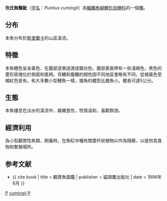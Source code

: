 {{Speciesbox 
| genus = Puntius
| species = cumingii
| authority = [[Günther|Günther]], 1868
| status = LC
| status_system = IUCN
| synonyms = *''Barbus cumingi''<br /><small>Günther, 1868</small> ''
*''Barbus cumingii''<br /><small>Günther, 1868</small> ''
*''Barbus cummungi''<br /><small>Günther, 1868</small> ''
*''Puntius cumingi''<br /><small>Günther, 1868</small> ''
}}

'''坎氏無鬚魮'''（[[学名|学名]]：''Puntius cumingii''）為[[輻鰭魚綱|輻鰭魚綱]][[鯉形目|鯉形目]][[鯉科|鯉科]]的一個[[種|種]]。

== 分布 ==
本魚分布於[[斯里蘭卡|斯里蘭卡]]的山區溪流。

== 特徵 ==
本魚體色呈金黃色，在腹部逐漸過渡成銀白色，腹部表面帶有一些淺褐色，黑色的菱形斑塊位於側面和尾柄。背鰭和腹鰭的顏色因不同地區會略有不同，從橘黃色至橘紅色皆有。和大多數小型鯉魚一樣，雄魚的體型比雌魚小。體長可達5公分。

== 生態 ==
本魚棲息在淡水的溪流中，屬雜食性，性情溫和，喜歡群游。

== 經濟利用 ==
為小型觀賞性魚類，飼養時，在魚缸中種有闊葉杆狀植物以作為隱蔽，以提供其食物和繁殖場所。

== 参考文献 ==
*{{ cite book | title = 觀賞魚圖鑑 | publisher = 貓頭鷹出版社 | date = 1996年6月 }}
{{Reflist}}
{{Taxonbar}}

[[Category:觀賞魚|P]]
[[Category:無鬚魮屬|cumingii]]
[[Category:1868年描述的魚類|P]]